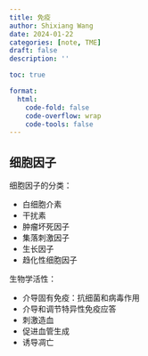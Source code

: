 ```yaml
---
title: 免疫
author: Shixiang Wang
date: 2024-01-22
categories: [note, TME]
draft: false
description: ''

toc: true

format:
  html:
    code-fold: false
    code-overflow: wrap
    code-tools: false
---
```


## 细胞因子

细胞因子的分类：

- 白细胞介素
- 干扰素
- 肿瘤坏死因子
- 集落刺激因子
- 生长因子
- 趋化性细胞因子

生物学活性：

- 介导固有免疫：抗细菌和病毒作用
- 介导和调节特异性免疫应答
- 刺激造血
- 促进血管生成
- 诱导凋亡

